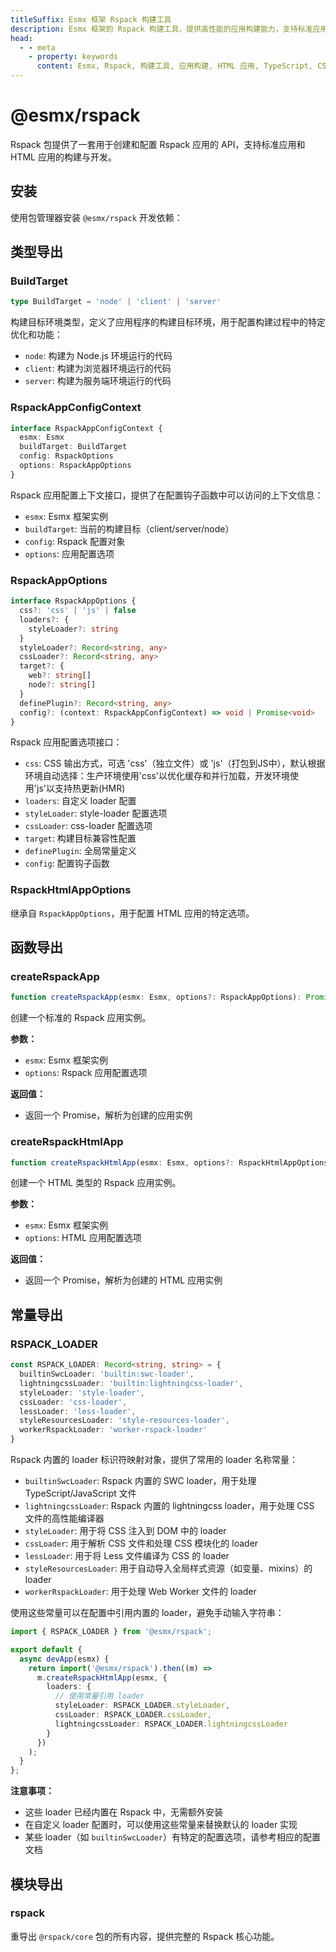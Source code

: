 ```yaml
---
titleSuffix: Esmx 框架 Rspack 构建工具
description: Esmx 框架的 Rspack 构建工具，提供高性能的应用构建能力，支持标准应用和 HTML 应用的开发与构建，内置多种资源处理器和优化配置。
head:
  - - meta
    - property: keywords
      content: Esmx, Rspack, 构建工具, 应用构建, HTML 应用, TypeScript, CSS, 资源处理, 性能优化
---
```



# @esmx/rspack

Rspack 包提供了一套用于创建和配置 Rspack 应用的 API，支持标准应用和 HTML 应用的构建与开发。

## 安装

使用包管理器安装 `@esmx/rspack` 开发依赖：

<PackageManagerTabs command="install @esmx/rspack -D" />

## 类型导出

### BuildTarget

```ts
type BuildTarget = 'node' | 'client' | 'server'
```

构建目标环境类型，定义了应用程序的构建目标环境，用于配置构建过程中的特定优化和功能：
- `node`: 构建为 Node.js 环境运行的代码
- `client`: 构建为浏览器环境运行的代码
- `server`: 构建为服务端环境运行的代码

### RspackAppConfigContext

```ts
interface RspackAppConfigContext {
  esmx: Esmx
  buildTarget: BuildTarget
  config: RspackOptions
  options: RspackAppOptions
}
```

Rspack 应用配置上下文接口，提供了在配置钩子函数中可以访问的上下文信息：
- `esmx`: Esmx 框架实例
- `buildTarget`: 当前的构建目标（client/server/node）
- `config`: Rspack 配置对象
- `options`: 应用配置选项

### RspackAppOptions

```ts
interface RspackAppOptions {
  css?: 'css' | 'js' | false
  loaders?: {
    styleLoader?: string
  }
  styleLoader?: Record<string, any>
  cssLoader?: Record<string, any>
  target?: {
    web?: string[]
    node?: string[]
  }
  definePlugin?: Record<string, any>
  config?: (context: RspackAppConfigContext) => void | Promise<void>
}
```

Rspack 应用配置选项接口：
- `css`: CSS 输出方式，可选 'css'（独立文件）或 'js'（打包到JS中），默认根据环境自动选择：生产环境使用'css'以优化缓存和并行加载，开发环境使用'js'以支持热更新(HMR)
- `loaders`: 自定义 loader 配置
- `styleLoader`: style-loader 配置选项
- `cssLoader`: css-loader 配置选项
- `target`: 构建目标兼容性配置
- `definePlugin`: 全局常量定义
- `config`: 配置钩子函数

### RspackHtmlAppOptions

继承自 `RspackAppOptions`，用于配置 HTML 应用的特定选项。

## 函数导出

### createRspackApp

```ts
function createRspackApp(esmx: Esmx, options?: RspackAppOptions): Promise<App>
```

创建一个标准的 Rspack 应用实例。

**参数：**
- `esmx`: Esmx 框架实例
- `options`: Rspack 应用配置选项

**返回值：**
- 返回一个 Promise，解析为创建的应用实例

### createRspackHtmlApp

```ts
function createRspackHtmlApp(esmx: Esmx, options?: RspackHtmlAppOptions): Promise<App>
```

创建一个 HTML 类型的 Rspack 应用实例。

**参数：**
- `esmx`: Esmx 框架实例
- `options`: HTML 应用配置选项

**返回值：**
- 返回一个 Promise，解析为创建的 HTML 应用实例

## 常量导出
### RSPACK_LOADER

```ts
const RSPACK_LOADER: Record<string, string> = {
  builtinSwcLoader: 'builtin:swc-loader',
  lightningcssLoader: 'builtin:lightningcss-loader',
  styleLoader: 'style-loader',
  cssLoader: 'css-loader',
  lessLoader: 'less-loader',
  styleResourcesLoader: 'style-resources-loader',
  workerRspackLoader: 'worker-rspack-loader'
}
```

Rspack 内置的 loader 标识符映射对象，提供了常用的 loader 名称常量：

- `builtinSwcLoader`: Rspack 内置的 SWC loader，用于处理 TypeScript/JavaScript 文件
- `lightningcssLoader`: Rspack 内置的 lightningcss loader，用于处理 CSS 文件的高性能编译器
- `styleLoader`: 用于将 CSS 注入到 DOM 中的 loader
- `cssLoader`: 用于解析 CSS 文件和处理 CSS 模块化的 loader
- `lessLoader`: 用于将 Less 文件编译为 CSS 的 loader
- `styleResourcesLoader`: 用于自动导入全局样式资源（如变量、mixins）的 loader
- `workerRspackLoader`: 用于处理 Web Worker 文件的 loader

使用这些常量可以在配置中引用内置的 loader，避免手动输入字符串：

```ts title="src/entry.node.ts"
import { RSPACK_LOADER } from '@esmx/rspack';

export default {
  async devApp(esmx) {
    return import('@esmx/rspack').then((m) =>
      m.createRspackHtmlApp(esmx, {
        loaders: {
          // 使用常量引用 loader
          styleLoader: RSPACK_LOADER.styleLoader,
          cssLoader: RSPACK_LOADER.cssLoader,
          lightningcssLoader: RSPACK_LOADER.lightningcssLoader
        }
      })
    );
  }
};
```

**注意事项：**
- 这些 loader 已经内置在 Rspack 中，无需额外安装
- 在自定义 loader 配置时，可以使用这些常量来替换默认的 loader 实现
- 某些 loader（如 `builtinSwcLoader`）有特定的配置选项，请参考相应的配置文档

## 模块导出

### rspack

重导出 `@rspack/core` 包的所有内容，提供完整的 Rspack 核心功能。
